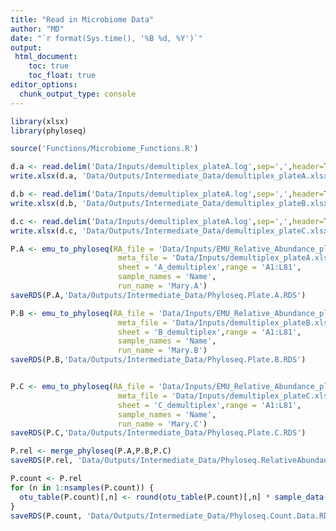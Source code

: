 ```yaml
---
title: "Read in Microbiome Data"
author: "MD"
date: "`r format(Sys.time(), '%B %d, %Y')`"
output: 
 html_document:
    toc: true
    toc_float: true
editor_options: 
  chunk_output_type: console
---
```




```r
library(xlsx)
library(phyloseq)

source('Functions/Microbiome_Functions.R')
```

```r
d.a <- read.delim('Data/Inputs/demultiplex_plateA.log',sep=',',header=TRUE)
write.xlsx(d.a, 'Data/Outputs/Intermediate_Data/demultiplex_plateA.xlsx')

d.b <- read.delim('Data/Inputs/demultiplex_plateA.log',sep=',',header=TRUE)
write.xlsx(d.b, 'Data/Outputs/Intermediate_Data/demultiplex_plateB.xlsx')

d.c <- read.delim('Data/Inputs/demultiplex_plateA.log',sep=',',header=TRUE)
write.xlsx(d.c, 'Data/Outputs/Intermediate_Data/demultiplex_plateC.xlsx')
```


```r
P.A <- emu_to_phyloseq(RA_file = 'Data/Inputs/EMU_Relative_Abundance_plateA.csv',
                        meta_file = 'Data/Inputs/demultiplex_plateA.xlsx',
                        sheet = 'A_demultiplex',range = 'A1:L81',
                        sample_names = 'Name',
                        run_name = 'Mary.A')
saveRDS(P.A,'Data/Outputs/Intermediate_Data/Phyloseq.Plate.A.RDS')

P.B <- emu_to_phyloseq(RA_file = 'Data/Inputs/EMU_Relative_Abundance_plateB.csv',
                        meta_file = 'Data/Inputs/demultiplex_plateB.xlsx',
                        sheet = 'B_demultiplex',range = 'A1:L81',
                        sample_names = 'Name',
                        run_name = 'Mary.B')
saveRDS(P.B,'Data/Outputs/Intermediate_Data/Phyloseq.Plate.B.RDS')


P.C <- emu_to_phyloseq(RA_file = 'Data/Inputs/EMU_Relative_Abundance_plateC.csv',
                        meta_file = 'Data/Inputs/demultiplex_plateC.xlsx',
                        sheet = 'C_demultiplex',range = 'A1:L81',
                        sample_names = 'Name',
                        run_name = 'Mary.C')
saveRDS(P.C,'Data/Outputs/Intermediate_Data/Phyloseq.Plate.C.RDS')

P.rel <- merge_phyloseq(P.A,P.B,P.C)
saveRDS(P.rel, 'Data/Outputs/Intermediate_Data/Phyloseq.RelativeAbundance.RDS')

P.count <- P.rel
for (n in 1:nsamples(P.count)) {
  otu_table(P.count)[,n] <- round(otu_table(P.count)[,n] * sample_data(P.count)$final[n], 0)
}
saveRDS(P.count, 'Data/Outputs/Intermediate_Data/Phyloseq.Count.Data.RDS')

```



